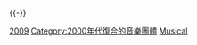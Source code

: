 {{cat topic in year| topic=復合的音樂團體| year=2009}}
{{-}}
[[Category:各年復合的音樂團體|2009]]
[[Category:2000年代復合的音樂團體|Category:2000年代復合的音樂團體]]
[[Category:2009年音樂|Musical]]